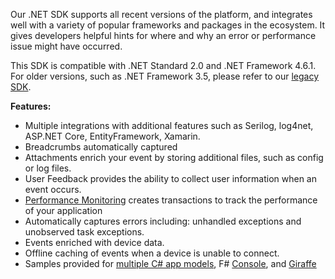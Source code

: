 Our .NET SDK supports all recent versions of the platform, and integrates well with a variety of popular frameworks and packages in the ecosystem. It gives developers helpful hints for where and why an error or performance issue might have occurred.

This <PlatformLink to="/compatibility/">SDK is compatible</PlatformLink> with .NET Standard 2.0 and .NET Framework 4.6.1. For older versions, such as .NET Framework 3.5, please refer to our [legacy SDK](/clients/csharp/).

**Features:**

- Multiple integrations with additional features such as Serilog, log4net, ASP.NET Core, EntityFramework, Xamarin.
- <PlatformLink to="/enriching-events/breadcrumbs/#automatic-breadcrumbs">Breadcrumbs automatically</PlatformLink> captured
- <PlatformLink to="/enriching-events/attachments/">Attachments</PlatformLink> enrich your event by storing additional files, such as config or log files.
- <PlatformLink to="/enriching-events/user-feedback/">User Feedback</PlatformLink> provides the ability to collect user information when an event occurs.
- [Performance Monitoring](/product/performance/) creates transactions to track the performance of your application
- Automatically captures errors including: unhandled exceptions and unobserved task exceptions.
- Events <PlatformLink to="/enriching-events/context/">enriched</PlatformLink>  with device data.
- Offline caching of events when a device is unable to connect.
- Samples provided for [multiple C# app models](https://github.com/getsentry/sentry-dotnet/tree/main/samples), 
F#  [Console](https://github.com/sentry-demos/fsharp), and [Giraffe](https://github.com/sentry-demos/giraffe)
